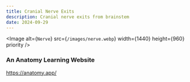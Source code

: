 ```yaml
---
title: Cranial Nerve Exits
description: Cranial nerve exits from brainstem
date: 2024-09-29
---
```


<Image
  alt={`Nerve`}
  src={`/images/nerve.webp`}
  width={1440}
  height={960}
  priority
/>

### An Anatomy Learning Website

https://anatomy.app/
